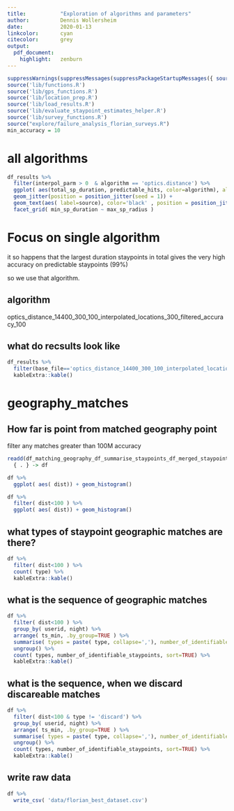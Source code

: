 ```yaml
---
title:           "Exploration of algorithms and parameters"
author:          Dennis Wollersheim
date:            2020-01-13
linkcolor:       cyan
citecolor:       grey
output:
  pdf_document:
    highlight:   zenburn
---
```


\tableofcontents

```r

suppressWarnings(suppressMessages(suppressPackageStartupMessages({ source('lib/base_initialise.R') })))
source('lib/functions.R')
source('lib/gps_functions.R')
source('lib/location_prep.R')
source('lib/load_results.R')
source('lib/evaluate_staypoint_estimates_helper.R')
source('lib/survey_functions.R')
source("explore/failure_analysis_florian_surveys.R")
min_accuracy = 10
```


# all algorithms

```r

df_results %>%
  filter(interpol_parm > 0  & algorithm == 'optics.distance') %>%
  ggplot( aes(total_sp_duration, predictable_hits, color=algorithm), alpha=.1 ) +
  geom_jitter(position = position_jitter(seed = 1)) +
  geom_text(aes( label=source), color='black' , position = position_jitter(seed = 1), check_overlap=TRUE) +
  facet_grid( min_sp_duration ~ max_sp_radius )


```


# Focus on single algorithm

it so happens that the largest duration staypoints in total gives the very high accuracy on predictable staypoints (99%)

so we use that algorithm.

## algorithm

optics_distance_14400_300_100_interpolated_locations_300_filtered_accuracy_100

## what do recsults look like

```r

df_results %>%
  filter(base_file=='optics_distance_14400_300_100_interpolated_locations_300_filtered_accuracy_100') %>%
  kableExtra::kable()

```

# geography_matches
## How far is point from matched geography point

 filter any matches greater than 100M accuracy

```r

readd(df_matching_geography_df_summarise_staypoints_df_merged_staypoints_optics_distance_14400_300_100_interpolated_locations_300_filtered_accuracy_100) %>%
  { . } -> df

df %>%
  ggplot( aes( dist)) + geom_histogram()

df %>%
  filter( dist<100 ) %>%
  ggplot( aes( dist)) + geom_histogram()

```


## what types of staypoint geographic matches are there?


```r

df %>%
  filter( dist<100 ) %>%
  count( type) %>%
  kableExtra::kable()

```

##  what is the sequence of geographic matches

```r



df %>%
  filter( dist<100 ) %>%
  group_by( userid, night) %>%
  arrange( ts_min, .by_group=TRUE ) %>%
  summarise( types = paste( type, collapse=','), number_of_identifiable_staypoints=n()) %>%
  ungroup() %>%
  count( types, number_of_identifiable_staypoints, sort=TRUE) %>%
  kableExtra::kable()


```

## what is the sequence, when we discard discareable matches

```r

df %>%
  filter( dist<100 & type != 'discard') %>%
  group_by( userid, night) %>%
  arrange( ts_min, .by_group=TRUE ) %>%
  summarise( types = paste( type, collapse=','), number_of_identifiable_staypoints=n()) %>%
  ungroup() %>%
  count( types, number_of_identifiable_staypoints, sort=TRUE) %>%
  kableExtra::kable()

```

## write raw data

```r

df %>%
  write_csv( 'data/florian_best_dataset.csv')

```



